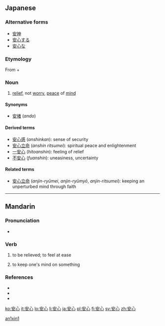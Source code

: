 ==Japanese==

{{ja-kanjitab|安|心}}

===Alternative forms===
* [[安神]]
* [[安心する]]
* [[安心な]]

===Etymology===
From {{term|安|lang=ja|sc=Jpan|tr=an||be at ease}} + {{term|心|lang=ja|sc=Jpan|tr=shin||heart}}

===Noun===
{{ja-noun|k|hira=あんしん|rom=anshin|rs=宀03安}}

# [[relief]], not [[worry]], [[peace]] of [[mind]]

====Synonyms====
* [[安堵]] (''ando'')

====Derived terms====
* [[安心感]] (''anshinkan''): sense of security
* [[安心立命]] (''anshin ritsumei''): spiritual peace and enlightenment
* [[一安心]] (''hitoanshin''): feeling of relief
* [[不安心]] (''fuanshin''): uneasiness, uncertainty

====Related terms====
* [[安心立命]] (''anjin-ryūmei'', ''anjin-ryūmyō'', ''anjin-ritsumei''): keeping an unperturbed mind through faith

----

==Mandarin==
{{zh-hanzi|[[安]][[心]]}}

===Pronunciation===
* {{IPA|[ an˥˥ɕɪn˥˥ ]|lang=cmn}}

===Verb===
{{cmn-verb|ts|pin=ānxīn|pint=an1xin1|rs=宀03}}

# {{Elementary Mandarin|lang=zh-tw|skey=宀03}} to be relieved; to feel at ease
# {{Elementary Mandarin|lang=zh-tw|skey=宀03}} to keep one's mind on something

===References===
* {{cite book | last = Wu | first = Jingrong (ed.) | authorlink =  | coauthors =  | year = 1985 | title = The Pinyin CHINESE-ENGLISH DICTIONARY | language = Mandarin/English | publisher = The Commercial Press | location = Beijing, Hong Kong | id = ISBN 0471867969}}
* {{cite book | last = Shao | first = Jingmin (ed.) | authorlink =  | coauthors =  | year = 2000 | title = HSK Dictionary (HSK汉语水平考试词典) | language = Mandarin/English | publisher = Huadong Teachers College Publishers | location = Shanghai | id = ISBN 7561720785}}
* {{cite web|url=http://www.dreye.com/|title=安心|work=Dr. eye|language=Mandarin/English|accessdate=2009-06-04}}

[[Category:zh-cn:Elementary Mandarin|an1xin1]]

[[ko:安心]]
[[it:安心]]
[[lo:安心]]
[[li:安心]]
[[ja:安心]]
[[pl:安心]]
[[fi:安心]]
[[sv:安心]]
[[zh:安心]]